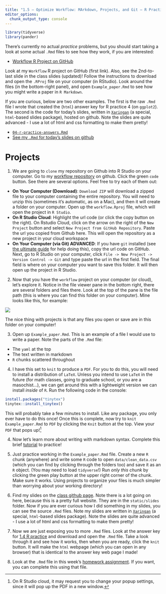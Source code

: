 ```yaml
---
title: "1.5 — Optimize Workflow: MArkdown, Projects, and Git — R Practice"
editor_options: 
  chunk_output_type: console
---
```


```r
library(tidyverse)
library(pander)
```

There's currently no actual *practice* problems, but you should start taking a look at some actual `.Rmd` files to see how they work, if you are interested:

- [<i class="fas fa-external-link-square-alt"></i> Workflow R Project on GitHub](http://github.com/ryansafner/workflow)

Look at my `Workflow` R project on GitHub (first link). Also, see the 2nd-to-last slide in the class slides (updated)! Follow the instructions to download and open the `.RProj` file on your computer (in RStudio). Look around the files (in the bottom-right panel), and open `Example_paper.Rmd` to see how you might write a paper in `R Markdown`.

If you are curious, below are two other examples. The first is the raw `.Rmd` file I wrote that created the (`html`) answer key for R practice 4 (on `ggplot2`). The second is the code for today's slides, written in [`Xaringan`](http://github.com/yihui/xaringan) (a special, `html`-based slides package), hosted on github. Note the slides are quite advanced - I use a lot of html and css formatting to make them pretty!

- [<i class="fab fa-markdown"></i> `04-r-practice-answers.Rmd`](/r/04-r-practice-answers.Rmd)
- [<i class="fab fa-markdown"></i> See my `.Rmd` for today's slides on github](https://github.com/ryansafner/metricsF19/blob/master/static/slides/06-slides.Rmd)

# Projects

1. We are going to `clone` my repository on Github into R Studio on your computer. Go to my [workflow repository](https://github.com/ryansafner/workflow) on github. Click the green `code` button. See there are several options. Feel free to try each of them out:
  - **On Your Computer (Download)**: `Download ZIP` will download a zipped file to your computer containing the entire repository. You will need to unzip this (sometimes it’s automatic, as on a Mac), and then it will create a folder on your computer. Open up the `workflow.Rproj` file, which will open the project in `R Studio`.
  - **On R Studio Cloud**: Highlight the url code (or click the copy button on the right). On Rstudio Cloud, click on the arrow on the right of the `New Project` button and select `New Project from GitHub Repository`. Paste the url you copied from Github here. This will open the repository as a new project in your cloud workspace
  - **On Your Computer (via Git) ADVANCED**: If you have `git` installed (see [the ultimate guide](https://happygitwithr.com) for help doing this), copy the url code on GitHub. Next, go to R Studio on your computer, click `File -> New Project -> Version Control -> Git` and type paste the url in the first field. The final field is where on your computer you want to save this folder. It will then open up the project in R Studio.
  
2. Now that you have the `workflow` project on your computer (or cloud), let’s explore it. Notice in the file viewer pane in the bottom right, there are several folders and files there. Look at the top of the pane is the file path (this is where you can find this folder on your computer). Mine looks like this, for example:

![](https://metricsf20.classes.ryansafner.com/images/workflowfiles.png)

The nice thing with projects is that any files you open or save are in this folder on your computer!

3. Open up `Example_paper.Rmd`. This is an example of a file I would use to write a paper. Note the parts of the `.Rmd` file:
  - The `yaml` at the top
  - The text written in markdown
  - `R` chunks scattered throughout

4. I have this set to `knit` to produce a `PDF`. For you to do this, you will need to install a distribution of `LaTeX`. Unless you intend to use `LaTeX` in the future (for math classes, going to graduate school, or you are a masochist...), we can get around this with a lightweight version we can install *inside* of `R`. Run the following code in the console:

```r
install.packages("tinytex")
tinytex::install_tinytex()
```

This will probably take a few minutes to install. Like any package, you only ever have to do this once! Once this is complete, now try to `knit` `Example_paper.Rmd` to `PDF` by clicking the `Knit` button at the top. View your `PDF` that pops up!^[On R Studio cloud, it may request you to change your popup settings, since it will pop up the PDF in a new window.]

4. Now let's learn more about writing with markdown syntax. Complete this brief [tutorial](https://www.markdowntutorial.com/) to practice!

5. Just practice working in the `Example_paper.Rmd` file. Create a new `R` chunk (anywhere) and write some `R` code to open `data/clean_data.csv` (which you can find by clicking through the folders too) and save it as an `R` object. (You may need to load `tidyverse`!) Run *only this chunk* by clicking the green play button at the upper right corner of the chunk. Make sure it works. Using projects to organize your files is much simpler than worrying about your working directory!

6. Find my slides on the [class github page](https://github.com/ryansafner/metricsF20). Note there is a lot going on here, because this is a pretty full website. They are in the `static/slides` folder. Now if you are ever curious how I did something in my slides, you can see the source `.Rmd` files. Note my slides are written in [`Xaringan`](http://github.com/yihui/xaringan) (a special, `html`-based slides package). Note the slides are quite advanced - I use a lot of html and css formatting to make them pretty!

7. Now we are just exposing you to more `.Rmd` files. Look at the answer key for [1.4 R practice](/r/1.4-r-practice) and download and open the <i class="fab fa-markdown"></i> `.Rmd` file. Take a look through it and see how it works, then when you are ready, click the `knit` button. It will make the `html` webpage (which you can open in any browser) that is identical to the answer key web page I made!

8. Look at the <i class="fab fa-markdown"></i> `.Rmd` file in this week's [homework assignment](/assignment/01-problem-set). If you want, you can complete this using that file. 